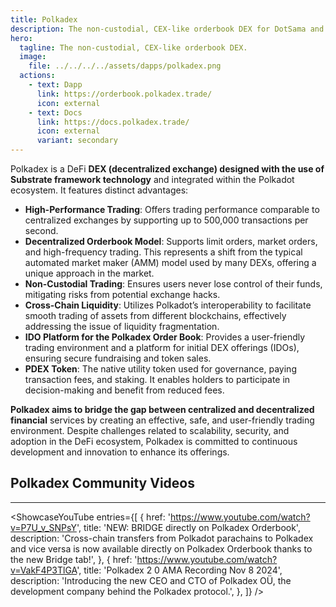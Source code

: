 ```yaml
---
title: Polkadex
description: The non-custodial, CEX-like orderbook DEX for DotSama and beyond.
hero:
  tagline: The non-custodial, CEX-like orderbook DEX.
  image: 
    file: ../../../../assets/dapps/polkadex.png
  actions:
    - text: Dapp
      link: https://orderbook.polkadex.trade/
      icon: external
    - text: Docs
      link: https://docs.polkadex.trade/
      icon: external
      variant: secondary
---
```



Polkadex is a DeFi **DEX (decentralized exchange) designed with the use of Substrate framework technology** and integrated within the Polkadot ecosystem. It features distinct advantages:

- **High-Performance Trading**: Offers trading performance comparable to centralized exchanges by supporting up to 500,000 transactions per second.
- **Decentralized Orderbook Model**: Supports limit orders, market orders, and high-frequency trading. This represents a shift from the typical automated market maker (AMM) model used by many DEXs, offering a unique approach in the market.
- **Non-Custodial Trading**: Ensures users never lose control of their funds, mitigating risks from potential exchange hacks.
- **Cross-Chain Liquidity**: Utilizes Polkadot’s interoperability to facilitate smooth trading of assets from different blockchains, effectively addressing the issue of liquidity fragmentation.
- **IDO Platform for the Polkadex Order Book**: Provides a user-friendly trading environment and a platform for initial DEX offerings (IDOs), ensuring secure fundraising and token sales.
- **PDEX Token**: The native utility token used for governance, paying transaction fees, and staking. It enables holders to participate in decision-making and benefit from reduced fees.

**Polkadex aims to bridge the gap between centralized and decentralized financial** services by creating an effective, safe, and user-friendly trading environment. Despite challenges related to scalability, security, and adoption in the DeFi ecosystem, Polkadex is committed to continuous development and innovation to enhance its offerings.


## Polkadex Community Videos
------------
<ShowcaseYouTube
  entries={[
    {
      href: 'https://www.youtube.com/watch?v=P7U_v_SNPsY',
      title: 'NEW: BRIDGE directly on Polkadex Orderbook',
      description: 'Cross-chain transfers from Polkadot parachains to Polkadex and vice versa is now available directly on Polkadex Orderbook thanks to the new Bridge tab!',
    },
        {
        href: 'https://www.youtube.com/watch?v=VakF4P3TlGA',
      title: 'Polkadex 2 0 AMA Recording Nov 8 2024',
      description: 'Introducing the new CEO and CTO of Polkadex OÜ, the development company behind the Polkadex protocol.',
    },
  ]} />


